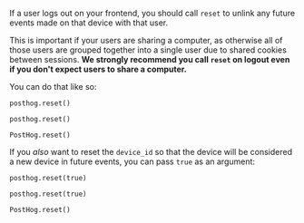 If a user logs out on your frontend, you should call `reset` to unlink any future events made on that device with that user. 

This is important if your users are sharing a computer, as otherwise all of those users are grouped together into a single user due to shared cookies between sessions. **We strongly recommend you call `reset` on logout even if you don't expect users to share a computer.**

You can do that like so:

<MultiLanguage selector="tabs">

```js-web
posthog.reset()
```

```ios
posthog.reset()
```

```android_kotlin
PostHog.reset()
```

</MultiLanguage>

If you _also_ want to reset the `device_id` so that the device will be considered a new device in future events, you can pass `true` as an argument:

<MultiLanguage selector="tabs">

```js-web
posthog.reset(true)
```

```ios
posthog.reset(true)
```

```android_kotlin
PostHog.reset()
```
</MultiLanguage>